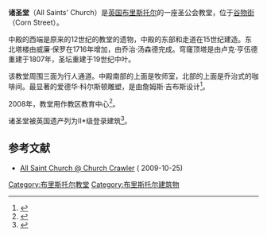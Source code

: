 {{Infobox Historic building
|image=Allsaintsbristol.JPG
|caption=
|name=诸圣堂
|location_town=[[布里斯托尔|布里斯托尔]]
|location_country=[[英国|英国]]
|latitude=51.454019
|longitude=-2.595049
|map_type=
|architect=
|client=
|engineer=
|construction_start_date=
|completion_date=12世纪
|date_demolished=
|cost=
|structural_system=
|style=
|size=
}}
'''诸圣堂'''（All Saints' Church）是[[英国|英国]][[布里斯托尔|布里斯托尔]]的一座圣公会教堂，位于[[谷物街_(布里斯托尔)|谷物街]]（Corn Street）。

中殿的西端是原来的12世纪的教堂的遗物，中殿的东部和走道在15世纪建造。东北塔楼由威廉·保罗在1716年增加，由乔治·汤森德完成。穹窿顶塔是由卢克·亨伍德重建于1807年，圣坛重建于19世纪中叶。

该教堂周围三面为行人通道。中殿南部的上面是牧师室，北部的上面是乔治式的咖啡间。最显著的爱德华·科尔斯顿雕塑，是由詹姆斯·吉布斯设计<ref>{{cite book |last=Burrough |first=THB |authorlink= |coauthors= |title=Bristol |url=https://archive.org/details/bristol0000burr |year=1970 |publisher=Studio Vista |location=London |isbn=0289798043 }}</ref>。

2008年，教堂用作教区教育中心<ref>{{cite web | title=Diocesian Education Centre Website | url=http://www.bristol.anglican.org/cyp/resource/ | accessdate=2008-09-13 }}{{dead link|date=2018年4月 |bot=InternetArchiveBot |fix-attempted=yes }}</ref>。

诸圣堂被英国遗产列为II*级登录建筑<ref>{{cite web | title=Church of All Saints | work=Images of England | url=http://www.imagesofengland.org.uk/details/default.aspx?id=379381 | accessdate=2007-03-16 | archive-url=https://web.archive.org/web/20071030042505/http://www.imagesofengland.org.uk/details/default.aspx?id=379381 | archive-date=2007-10-30 | dead-url=yes }}</ref>。

{{Commonscat|All Saints, Bristol}}

==参考文献==
{{reflist}}
*[https://www.webcitation.org/5kmXFJSgc?url=http://www.geocities.com/churchcrawler/bristol/as_city.htm All Saint Church @ Church Crawler] ( 2009-10-25)
{{布里斯托尔}}
[[Category:布里斯托尔教堂|Category:布里斯托尔教堂]]
[[Category:布里斯托尔建筑物|Category:布里斯托尔建筑物]]